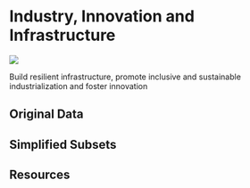 # Industry, Innovation and Infrastructure

![](images/icons/E-WEB-Goal-09.png){.sdg-icon}

::: {.tagline}
Build resilient infrastructure, promote inclusive and sustainable industrialization and foster innovation 
:::

## Original Data

## Simplified Subsets

## Resources
